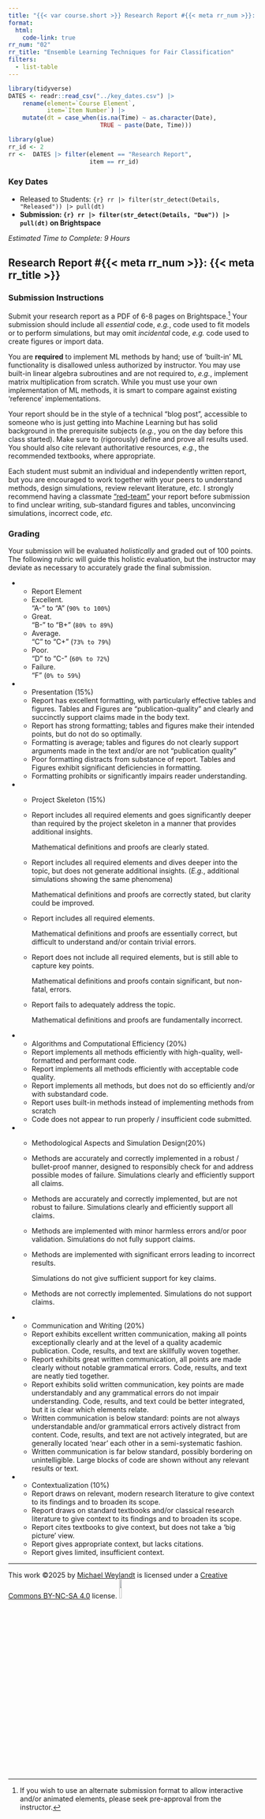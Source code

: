 ```yaml
---
title: "{{< var course.short >}} Research Report #{{< meta rr_num >}}: {{< meta rr_title >}}"
format:
  html:
    code-link: true
rr_num: "02"
rr_title: "Ensemble Learning Techniques for Fair Classification"
filters: 
  - list-table
---
```


```r
library(tidyverse)
DATES <- readr::read_csv("../key_dates.csv") |>
    rename(element=`Course Element`,
           item=`Item Number`) |>
    mutate(dt = case_when(is.na(Time) ~ as.character(Date),
                          TRUE ~ paste(Date, Time)))
```

```r
library(glue)
rr_id <- 2
rr <-  DATES |> filter(element == "Research Report", 
                       item == rr_id)
```

### Key Dates

- Released to Students: `{r} rr |> filter(str_detect(Details, "Released")) |> pull(dt)`
- **Submission: `{r} rr |> filter(str_detect(Details, "Due")) |> pull(dt)` on Brightspace**

*Estimated Time to Complete: 9 Hours*

## Research Report #{{< meta rr_num >}}: {{< meta rr_title >}}


### Submission Instructions

Submit your research report as a PDF of 6-8 pages on Brightspace.[^pdf]
Your submission should include all *essential* code, *e.g.*, code
used to fit models or to perform simulations, but may omit
*incidental* code, *e.g.* code used to create figures or import
data. 

You are **required** to implement ML methods by hand; use of 'built-in'
ML functionality is disallowed unless authorized by instructor. You may use
built-in linear algebra subroutines and are not required to, *e.g.*, implement
matrix multiplication from scratch. While you must use your own implementation
of ML methods, it is smart to compare against existing 'reference' implementations.

Your report should be in the style of a technical "blog post", accessible
to someone who is just getting into Machine Learning but has solid
background in the prerequisite subjects (*e.g.*, you on the day before
this class started). Make sure to (rigorously) define and prove all
results used. You should also cite relevant authoritative resources, 
*e.g.*, the recommended textbooks, where appropriate. 

Each student must submit an individual and independently written report, but you
are encouraged to work together with your peers to understand methods, design
simulations, review relevant literature, *etc.* I strongly recommend having a
classmate ["red-team"](https://en.wikipedia.org/wiki/Red_team) your report
before submission to find unclear writing, sub-standard figures and tables, 
unconvincing simulations, incorrect  code, *etc.* 

[^pdf]: If you wish to use an alternate submission format to allow
interactive and/or animated elements, please seek pre-approval from
the instructor. 

### Grading 

Your submission will be evaluated *holistically* and graded out of 100
points. The following rubric will guide this holistic evaluation, but
the instructor may deviate as necessary to accurately grade the final
submission. 

::: {.list-table width="1,1,1,1,1,1" aligns="c,c,c,c,c,c" header-rows=1 .hover}

 * - Report Element
   - Excellent. <br> "A-" to "A" (`90% to 100%`)
   - Great. <br> "B-" to "B+" (`80% to 89%`)
   - Average. <br> "C" to "C+" (`73% to 79%`)
   - Poor. <br> "D" to "C-" (`60% to 72%`)
   - Failure. <br> "F" (`0% to 59%`)
   
 * - Presentation (15%)
   - Report has excellent formatting, with particularly effective 
     tables and figures. Tables and Figures are "publication-quality"
     and clearly and succinctly support claims made in the body text.
   - Report has strong formatting; tables and figures make their
     intended points, but do not do so optimally. 
   - Formatting is average; tables and figures do not clearly support
     arguments made in the text and/or are not "publication quality"
   - Poor formatting distracts from substance of report. Tables and
     Figures exhibit significant deficiencies in formatting.  
   - Formatting prohibits or significantly impairs reader understanding.
 
 * - Project Skeleton (15%)
   - Report includes all required elements and goes significantly deeper
     than required by the project skeleton in a manner that provides 
     additional insights. 
     
     Mathematical definitions and proofs are clearly stated. 
     
   - Report includes all required elements and dives deeper into the
     topic, but does not generate additional insights. (*E.g.*,
     additional simulations showing the same phenomena)
     
     Mathematical definitions and proofs are correctly stated, but 
     clarity could be improved. 
     
   - Report includes all required elements. 
   
     Mathematical definitions and proofs are essentially correct,
     but difficult to understand and/or contain trivial errors.
   
   - Report does not include all required elements, but is still
     able to capture key points. 
     
     Mathematical definitions and proofs contain significant, but
     non-fatal, errors. 
   - Report fails to adequately address the topic. 
   
     Mathematical definitions and proofs are fundamentally incorrect. 
 
 * - Algorithms and Computational Efficiency (20%)
   - Report implements all methods efficiently with high-quality,
     well-formatted and performant code. 
   - Report implements all methods efficiently with acceptable
     code quality. 
   - Report implements all methods, but does not do so efficiently
     and/or with substandard code. 
   - Report uses built-in methods instead of implementing methods
     from scratch
   - Code does not appear to run properly / insufficient code submitted. 
 
 * - Methodological Aspects and Simulation Design(20%)
   - Methods are accurately and correctly implemented in a robust / bullet-proof
     manner, designed to responsibly check for and address possible modes of
     failure. Simulations clearly and efficiently support all claims. 
   - Methods are accurately and correctly implemented, but are not robust to
     failure. Simulations clearly and efficiently support all claims. 
   - Methods are implemented with minor harmless errors and/or poor validation.
     Simulations do not fully support claims. 
   - Methods are implemented with significant errors leading to incorrect results. 
   
     Simulations do not give sufficient support for key claims.
   - Methods are not correctly implemented. Simulations do not support claims.
 
 * - Communication and Writing (20%)
   - Report exhibits excellent written communication, making all points
     exceptionally clearly and at the level of a quality academic
     publication. Code, results, and text are skillfully woven together.
   - Report exhibits great written communication, all points are made
     clearly without notable grammatical errors. Code, results, and
     text are neatly tied together. 
   - Report exhibits solid written communication, key points are made 
     understandably and any grammatical errors do not impair
     understanding. Code, results, and text could be better integrated, 
     but it is clear which elements relate. 
   - Written communication is below standard: points are not always
     understandable and/or grammatical errors actively distract from
     content. Code, results, and text are not actively integrated, but
     are generally located 'near' each other in a semi-systematic fashion.
   - Written communication is far below standard, possibly bordering
     on unintelligible. Large blocks of code are shown without any
     relevant results or text. 
 
 * - Contextualization (10%)
   - Report draws on relevant, modern research literature to give context
     to its findings and to broaden its scope. 
   - Report draws on standard textbooks and/or classical research literature
     to give context to its findings and to broaden its scope. 
   - Report cites textbooks to give context, but does not take a 'big picture' 
     view. 
   - Report gives appropriate context, but lacks citations. 
   - Report gives limited, insufficient context.

:::

------------------------------------------------------------------------

This work ©2025 by [Michael Weylandt](https://michael-weylandt.com) is licensed
under a [Creative Commons BY-NC-SA 
4.0](https://creativecommons.org/licenses/by-nc-sa/4.0/deed.en) license.
![](http://mirrors.creativecommons.org/presskit/buttons/88x31/png/by-nc-sa.png){width="10%"}
